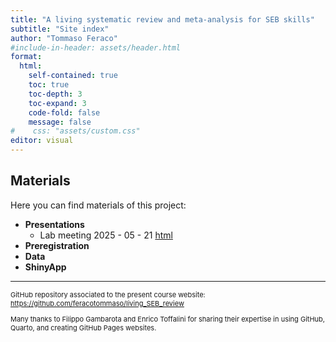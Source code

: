 ```yaml
---
title: "A living systematic review and meta-analysis for SEB skills"
subtitle: "Site index"
author: "Tommaso Feraco"
#include-in-header: assets/header.html
format: 
  html:
    self-contained: true
    toc: true   
    toc-depth: 3 
    toc-expand: 3 
    code-fold: false 
    message: false
#    css: "assets/custom.css"
editor: visual
---
```


## Materials

Here you can find materials of this project:

-   **Presentations**
    -   Lab meeting 2025 - 05 - 21 [html](https://feracotommaso.github.io/living_SEB_review/slides/labMeeting/LabMeetingLMA.html){target="_blank"}
-   **Preregistration**
-   **Data**
-   **ShinyApp**

------------------------------------------------------------------------

::: {style="font-size:11px;"}
GitHub repository associated to the present course website: <https://github.com/feracotommaso/living_SEB_review>

Many thanks to Filippo Gambarota and Enrico Toffalini for sharing their expertise in using GitHub, Quarto, and creating GitHub Pages websites.
:::
